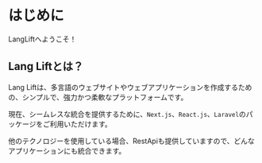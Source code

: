 # はじめに

LangLiftへようこそ！

## Lang Liftとは？

Lang Liftは、多言語のウェブサイトやウェブアプリケーションを作成するための、シンプルで、強力かつ柔軟なプラットフォームです。

現在、シームレスな統合を提供するために、`Next.js`、`React.js`、`Laravel`のパッケージをご利用いただけます。

他のテクノロジーを使用している場合、RestApiも提供していますので、どんなアプリケーションにも統合できます。